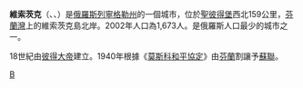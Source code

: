 {{coord|60|38|N|28|34|E|display=title}}
'''維索茨克'''（{{lang-ru|Высо́цк}}、{{lang-fi|Uuras}}、{{lang-sv|Trångsund}}）是[[俄羅斯|俄羅斯]][[列寧格勒州|列寧格勒州]]的一個城市，位於[[聖彼得堡|聖彼得堡]]西北159公里，[[芬蘭灣|芬蘭灣]]上的維索茨克島北岸。2002年人口為1,673人。是俄羅斯人口最少的城市之一。

18世紀由[[彼得大帝|彼得大帝]]建立。1940年根據《[[莫斯科和平協定|莫斯科和平協定]]》由[[芬蘭|芬蘭]]割讓予[[蘇聯|蘇聯]]。

{{列寧格勒州行政區劃}}
[[Category:列寧格勒州城市|В]]